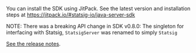 You can install the SDK using JitPack. See the latest version and installation steps at https://jitpack.io/#statsig-io/java-server-sdk

NOTE: There was a breaking API change in SDK v0.8.0:  The singleton for interfacing with Statsig, `StatsigServer` was renamed to simply `Statsig`

[See the release notes](https://github.com/statsig-io/java-server-sdk/releases/tag/v0.8.0).
